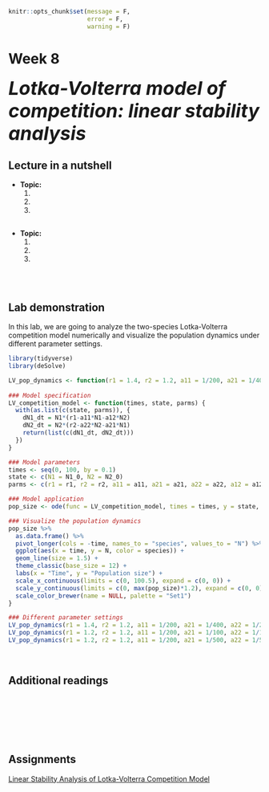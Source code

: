```r
knitr::opts_chunk$set(message = F, 
                      error = F, 
                      warning = F)

```

# Week 8  {-} 
<div style = "font-size: 28pt"> **_Lotka-Volterra model of competition: linear stability analysis_**</div>

## Lecture in a nutshell {-}

* **Topic:**
    1. 
    2. 
    3. 
    
<div style="height:1px ;"><br></div>

* **Topic:**
    1. 
    2. 
    3.

<div style="height:1px ;"><br></div>    
<br>


## Lab demonstration {-}

In this lab, we are going to analyze the two-species Lotka-Volterra competition model numerically and visualize the population dynamics under different parameter settings.

```r
library(tidyverse)
library(deSolve)

LV_pop_dynamics <- function(r1 = 1.4, r2 = 1.2, a11 = 1/200, a21 = 1/400, a22 = 1/200, a12 = 1/300, N1_0 = 10, N2_0 = 10) {
    
### Model specification
LV_competition_model <- function(times, state, parms) {
  with(as.list(c(state, parms)), {
    dN1_dt = N1*(r1-a11*N1-a12*N2)  
    dN2_dt = N2*(r2-a22*N2-a21*N1)
    return(list(c(dN1_dt, dN2_dt)))
  })
}

### Model parameters
times <- seq(0, 100, by = 0.1)
state <- c(N1 = N1_0, N2 = N2_0)
parms <- c(r1 = r1, r2 = r2, a11 = a11, a21 = a21, a22 = a22, a12 = a12)

### Model application
pop_size <- ode(func = LV_competition_model, times = times, y = state, parms = parms)

### Visualize the population dynamics
pop_size %>%
  as.data.frame() %>%
  pivot_longer(cols = -time, names_to = "species", values_to = "N") %>%
  ggplot(aes(x = time, y = N, color = species)) + 
  geom_line(size = 1.5) +
  theme_classic(base_size = 12) +
  labs(x = "Time", y = "Population size") +
  scale_x_continuous(limits = c(0, 100.5), expand = c(0, 0)) +
  scale_y_continuous(limits = c(0, max(pop_size)*1.2), expand = c(0, 0)) +
  scale_color_brewer(name = NULL, palette = "Set1")
}

### Different parameter settings
LV_pop_dynamics(r1 = 1.4, r2 = 1.2, a11 = 1/200, a21 = 1/400, a22 = 1/200, a12 = 1/300, N1_0 = 10, N2_0 = 10)  # stable coexistence
LV_pop_dynamics(r1 = 1.2, r2 = 1.2, a11 = 1/200, a21 = 1/100, a22 = 1/100, a12 = 1/300, N1_0 = 10, N2_0 = 10)  # N1 wins
LV_pop_dynamics(r1 = 1.2, r2 = 1.2, a11 = 1/200, a21 = 1/500, a22 = 1/500, a12 = 1/300, N1_0 = 10, N2_0 = 10)  # N2 wins

```
<br>

## Additional readings {-}

<br>
<br>
<br>
<br>
<br>

## Assignments {-}

[Linear Stability Analysis of Lotka-Volterra Competition Model](./Assignments/Week8_LV Competition Model.pdf){target="_blank"}

<!-- [Suggested Solutions](./Assignments/Week8_LV Competition Model_with_Solutions.pdf){target="_blank"} -->






